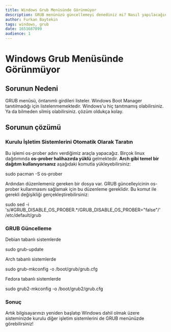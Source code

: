 ```yaml
---
title: Windows Grub Menüsünde Görünmüyor
description: GRUB menünüzü güncellemeyi denediniz mi? Nasıl yapılacağını mı bilmiyor?
author: Furkan Baytekin
tags: windows, grub
date: 1651687899
audience: 1
---
```



# Windows Grub Menüsünde Görünmüyor

## Sorunun Nedeni

GRUB menüsü, öntanımlı girdileri listeler. Windows Boot Manager tanıtılmadığı için listelenmemektedir. Windows'u hiç tanıtmamış olabilirsiniz. Ya da bilmeden silmiş olabilirsiniz. çözüm oldukça kolay.

## Sorunun çözümü

### Kurulu İşletim Sistemlerini Otomatik Olarak Taratın

Bu işlemi os-prober adını verdiğimiz araçla yapacağız. Birçok linux dağıtımında **os-prober halihazırda yüklü** gelmektedir. **Arch gibi temel bir dağıtım kullanıyorsanız** aşağıdaki komutla yükleyebilirsiniz:

<Window>
  <Terminal>sudo pacman -S os-prober</Terminal>
</Window>

Ardından düzenlemeniz gereken bir dosya var. GRUB güncelleyicinin os-prober kullanmasını sağlamak için bu düzenleme gereklidir. Bu komut ile gerekli değişikliği gerçekleştirebilirsiniz:

<Window>
  <Terminal>sudo sed -i 's/#GRUB_DISABLE_OS_PROBER.*/GRUB_DISABLE_OS_PROBER="false"/' /etc/default/grub</Terminal>
</Window>

### GRUB Güncelleme

Debian tabanlı sistemlerde

<Window>
  <Terminal>sudo grub-update</Terminal>
</Window>

Arch tabanlı sistemlerde

<Window>
  <Terminal>sudo grub-mkconfig -o /boot/grub/grub.cfg</Terminal>
</Window>

Fedora tabanlı sistemlerde

<Window>
  <Terminal>sudo grub2-mkconfig -o /boot/grub2/grub.cfg</Terminal>
</Window>

### Sonuç

Artık bilgisayarınızı yeniden başlatıp Windows dahil olmak üzere sisteminizde kurulu diğer işletim sistemlerini de GRUB menünüzde görebilirsiniz!